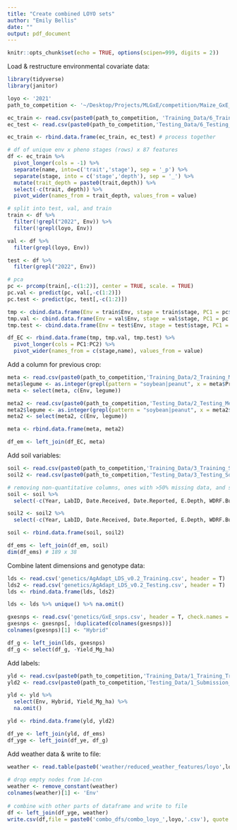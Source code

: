 ```yaml
---
title: "Create combined LOYO sets"
author: "Emily Bellis"
date: ""
output: pdf_document
---
```


```r
knitr::opts_chunk$set(echo = TRUE, options(scipen=999, digits = 2))
```

Load & restructure environmental covariate data:
```r
library(tidyverse)
library(janitor)

loyo <- '2021'
path_to_competition <- '~/Desktop/Projects/MLGxE/competition/Maize_GxE_Competition_Data/'

ec_train <- read.csv(paste0(path_to_competition, 'Training_Data/6_Training_EC_Data_2014_2021.csv', sep = ""), header = T)
ec_test <- read.csv(paste0(path_to_competition,'Testing_Data/6_Testing_EC_Data_2022.csv', sep = ""), header = T)

ec_train <- rbind.data.frame(ec_train, ec_test) # process together

# df of unique env x pheno stages (rows) x 87 features
df <- ec_train %>% 
  pivot_longer(cols = -1) %>%
  separate(name, into=c('trait','stage'), sep = '_p') %>%
  separate(stage, into = c('stage','depth'), sep = '_') %>%
  mutate(trait_depth = paste0(trait,depth)) %>%
  select(-c(trait, depth)) %>%
  pivot_wider(names_from = trait_depth, values_from = value)

# split into test, val, and train
train <- df %>% 
  filter(!grepl("2022", Env)) %>%
  filter(!grepl(loyo, Env)) 

val <- df %>% 
  filter(grepl(loyo, Env))

test <- df %>% 
  filter(grepl("2022", Env))

# pca
pc <- prcomp(train[,-c(1:2)], center = TRUE, scale. = TRUE)
pc.val <- predict(pc, val[,-c(1:2)])
pc.test <- predict(pc, test[,-c(1:2)])

tmp <- cbind.data.frame(Env = train$Env, stage = train$stage, PC1 = pc$x[,1], PC2 = pc$x[,2])
tmp.val <- cbind.data.frame(Env = val$Env, stage = val$stage, PC1 = pc.val[,1], PC2 = pc.val[,2])
tmp.test <- cbind.data.frame(Env = test$Env, stage = test$stage, PC1 = pc.test[,1], PC2 = pc.test[,2])

df_EC <- rbind.data.frame(tmp, tmp.val, tmp.test) %>% 
  pivot_longer(cols = PC1:PC2) %>% 
  pivot_wider(names_from = c(stage,name), values_from = value)
```

Add a column for previous crop:
```r
meta <- read.csv(paste0(path_to_competition,'Training_Data/2_Training_Meta_Data_2014_2021.csv',sep = ""), header = T)
meta$legume <- as.integer(grepl(pattern = "soybean|peanut", x = meta$Previous_Crop))
meta <- select(meta, c(Env, legume))

meta2 <- read.csv(paste0(path_to_competition,'Testing_Data/2_Testing_Meta_Data_2022.csv', sep = ""), header = T)
meta2$legume <- as.integer(grepl(pattern = "soybean|peanut", x = meta2$Previous_Crop))
meta2 <- select(meta2, c(Env, legume))

meta <- rbind.data.frame(meta, meta2)

df_em <- left_join(df_EC, meta)
```

Add soil variables:
```r
soil <- read.csv(paste0(path_to_competition,'Training_Data/3_Training_Soil_Data_2015_2021.csv', sep = ""), header = T)
soil2 <- read.csv(paste0(path_to_competition,'Testing_Data/3_Testing_Soil_Data_2022.csv', sep = ""),header = T)

# removing non-quantitative columns, ones with >50% missing data, and spearman correlation >0.9
soil <- soil %>%
  select(-c(Year, LabID, Date.Received, Date.Reported, E.Depth, WDRF.Buffer.pH, Texture.No, Texture, BpH, Comments, Zinc.ppm.Zn, Iron.ppm.Fe, Manganese.ppm.Mn, Copper.ppm.Cu, Boron.ppm.B, lbs.N.A, CEC.Sum.of.Cations.me.100g))

soil2 <- soil2 %>%
  select(-c(Year, LabID, Date.Received, Date.Reported, E.Depth, WDRF.Buffer.pH, Texture.No, Texture, Comments, lbs.N.A, CEC.Sum.of.Cations.me.100g))

soil <- rbind.data.frame(soil, soil2)

df_ems <- left_join(df_em, soil)
dim(df_ems) # 189 x 38
```

Combine latent dimensions and genotype data:
```r
lds <- read.csv('genetics/AgAdapt_LDS_v0.2_Training.csv', header = T)
lds2 <- read.csv('genetics/AgAdapt_LDS_v0.2_Testing.csv', header = T)
lds <- rbind.data.frame(lds, lds2)

lds <- lds %>% unique() %>% na.omit()

gxesnps <- read.csv('genetics/GxE_snps.csv', header = T, check.names = F)
gxesnps <- gxesnps[, !duplicated(colnames(gxesnps))]
colnames(gxesnps)[1] <- "Hybrid"

df_g <- left_join(lds, gxesnps)
df_g <- select(df_g, -Yield_Mg_ha)
```

Add labels:
```r
yld <- read.csv(paste0(path_to_competition,'Training_Data/1_Training_Trait_Data_2014_2021.csv', sep = ""), header = T)
yld2 <- read.csv(paste0(path_to_competition,'Testing_Data/1_Submission_Template_2022.csv', sep = ""), header = T)

yld <- yld %>%
  select(Env, Hybrid, Yield_Mg_ha) %>%
  na.omit()

yld <- rbind.data.frame(yld, yld2)

df_ye <- left_join(yld, df_ems)
df_yge <- left_join(df_ye, df_g)
```

Add weather data & write to file:
```r
weather <- read.table(paste0('weather/reduced_weather_features/loyo',loyo,'_weather_reduced.txt', sep = ""), header = F)
  
# drop empty nodes from 1d-cnn
weather <- remove_constant(weather)
colnames(weather)[1] <- 'Env'
  
# combine with other parts of dataframe and write to file
df <- left_join(df_yge, weather)
write.csv(df,file = paste0('combo_dfs/combo_loyo_',loyo,'.csv'), quote = F, row.names = F)
```
